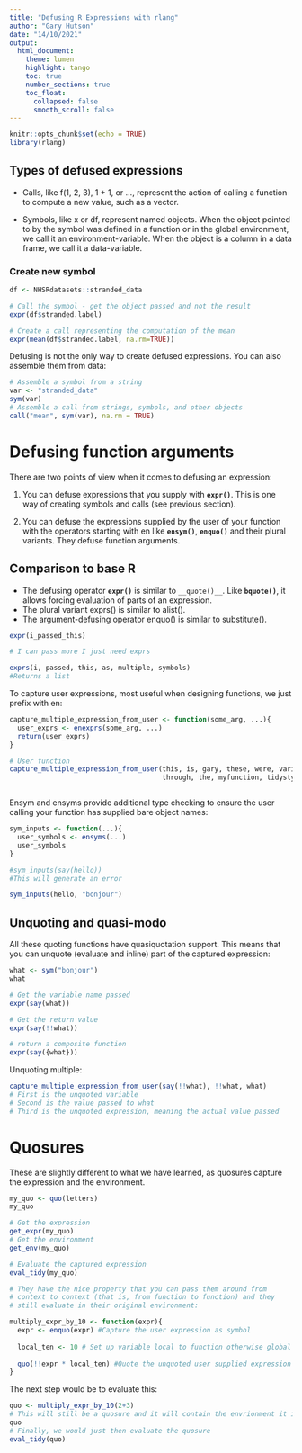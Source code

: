 ```yaml
---
title: "Defusing R Expressions with rlang"
author: "Gary Hutson"
date: "14/10/2021"
output:
  html_document:
    theme: lumen
    highlight: tango
    toc: true
    number_sections: true
    toc_float:
      collapsed: false
      smooth_scroll: false
---
```


```r
knitr::opts_chunk$set(echo = TRUE)
library(rlang)
```

## Types of defused expressions

- Calls, like f(1, 2, 3), 1 + 1, or ..., represent the action of calling a function to compute a new value, such as a vector.

- Symbols, like x or df, represent named objects. When the object pointed to by the symbol was defined in a function or in the global environment, we call it an environment-variable. When the object is a column in a data frame, we call it a data-variable.


### Create new symbol

```r
df <- NHSRdatasets::stranded_data

# Call the symbol - get the object passed and not the result
expr(df$stranded.label)

# Create a call representing the computation of the mean
expr(mean(df$stranded.label, na.rm=TRUE))


```

Defusing is not the only way to create defused expressions. You can also assemble them from data:

```r
# Assemble a symbol from a string
var <- "stranded_data"
sym(var)
# Assemble a call from strings, symbols, and other objects
call("mean", sym(var), na.rm = TRUE)

```

# Defusing function arguments

There are two points of view when it comes to defusing an expression:

1. You can defuse expressions that you supply with **`expr()`**. This is one way of creating symbols and calls (see previous section).

2. You can defuse the expressions supplied by the user of your function with the operators starting with en like **`ensym()`**, **`enquo()`** and their plural variants. They defuse function arguments.

## Comparison to base R

- The defusing operator **`expr()`** is similar to `__quote()__`. Like **`bquote()`**, it allows forcing evaluation of parts of an expression.
- The plural variant exprs() is similar to alist().
- The argument-defusing operator enquo() is similar to substitute().


```r

expr(i_passed_this)

# I can pass more I just need exprs

exprs(i, passed, this, as, multiple, symbols)
#Returns a list


```

To capture user expressions, most useful when designing functions, we just prefix with en:

```r

capture_multiple_expression_from_user <- function(some_arg, ...){
  user_exprs <- enexprs(some_arg, ...)
  return(user_exprs)
}

# User function
capture_multiple_expression_from_user(this, is, gary, these, were, variables, they, would, be, passed,
                                      through, the, myfunction, tidystyle)



```

Ensym and ensyms provide additional type checking to ensure the user calling your function has supplied bare object
names:

```r
sym_inputs <- function(...){
  user_symbols <- ensyms(...)
  user_symbols
}

#sym_inputs(say(hello))
#This will generate an error

sym_inputs(hello, "bonjour")


```

## Unquoting and quasi-modo

All these quoting functions have quasiquotation support. This means that you can unquote (evaluate and inline) part of the captured expression:


```r
what <- sym("bonjour")
what

# Get the variable name passed
expr(say(what))

# Get the return value
expr(say(!!what))

# return a composite function
expr(say({what}))


```

Unquoting multiple:

```r

capture_multiple_expression_from_user(say(!!what), !!what, what)
# First is the unquoted variable
# Second is the value passed to what
# Third is the unquoted expression, meaning the actual value passed


```

# Quosures

These are slightly different to what we have learned, as quosures capture the expression and the environment.

```r

my_quo <- quo(letters)
my_quo

# Get the expression
get_expr(my_quo)
# Get the environment
get_env(my_quo)

# Evaluate the captured expression
eval_tidy(my_quo)

# They have the nice property that you can pass them around from
# context to context (that is, from function to function) and they
# still evaluate in their original environment:

multiply_expr_by_10 <- function(expr){
  expr <- enquo(expr) #Capture the user expression as symbol
  
  local_ten <- 10 # Set up variable local to function otherwise global <<-
  
  quo(!!expr * local_ten) #Quote the unquoted user supplied expression to get the value * ten
}

```
The next step would be to evaluate this:

```r
quo <- multiply_expr_by_10(2+3)
# This will still be a quosure and it will contain the envrionment it is evaluated in
quo
# Finally, we would just then evaluate the quosure
eval_tidy(quo)


```




